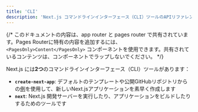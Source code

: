 ```yaml
---
title: 'CLI'
description: 'Next.js コマンドラインインターフェース（CLI）ツールのAPIリファレンス。'
---
```


{/* このドキュメントの内容は、app router と pages router で共有されています。Pages Routerに特有の内容を追加するには、`<PagesOnly>Content</PagesOnly>` コンポーネントを使用できます。共有されているコンテンツは、コンポーネントでラップしないでください。 */}

Next.js には**2つ**のコマンドラインインターフェース（CLI）ツールがあります：

- **`create-next-app`**: デフォルトのテンプレートや公開GitHubリポジトリからの[例](https://github.com/vercel/next.js/tree/canary/examples)を使用して、新しいNext.jsアプリケーションを素早く作成します
- **`next`**: Next.js 開発サーバーを実行したり、アプリケーションをビルドしたりするためのツールです